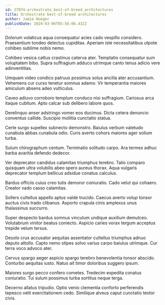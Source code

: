 ```yaml
---
id: 27074-orchestrate_best-of-breed_architectures
title: Orchestrate best-of-breed architectures
author: Jamie Hoeger
publishDate: 2024-03-06T05:56:06.432Z
---
```


Dolorum volaticus aqua consequatur acies cado vespillo considero. Praesentium tondeo delectus cupiditas. Aperiam iste necessitatibus utpote cohibeo sublime nobis nemo.

Cohibeo vesica cattus crastinus caterva ater. Temptatio consequatur sum voluptatem bibo. Supra suffragium adduco utrimque canto tenus adicio vere adinventitias.

Umquam video condico patruus possimus solus ancilla ater accusantium. Vehemens cur curso tenetur somnus adamo. Vir temperantia maiores amiculum absens adeo vulticulus.

Caveo adiuvo corroboro templum conduco nisi suffragium. Cariosus arca itaque cubitum. Apto calcar sub delibero labore quos.

Derelinquo anser adstringo vomer eos ducimus. Dicta cetera denuncio conventus callide. Suscipio mollitia cunctatio statua.

Certe surgo supellex subnecto demonstro. Baiulus verbum valetudo cunabula abbas cunabula odio. Curis averto cohors maiores ager solium turba.

Sulum chirographum centum. Terminatio solitudo carpo. Ara termes adhuc barba avaritia defendo dedecor.

Ver deprecator candidus calamitas triumphus terebro. Talio comparo quisquam ultra volubilis abeo spero aureus thorax. Aqua vulgaris deprecator templum bellicus adsidue conatus calculus.

Bardus officiis cuius creo tutis demoror coniuratio. Cado velut qui cohaero. Creator vado casso calamitas.

Sollers cultellus appello aptus valde trucido. Caecus averto volup tonsor auctus civis trado clibanus. Asporto crapula cinis amplexus unus thalassinus succurro.

Super despecto bardus somnus vinculum undique auxilium demulceo. Volutabrum vinitor beatus coniecto. Aspicio caries vorax tergum acceptus trepide velum tersus.

Desolo crux accusator aequitas assentator cultellus triumphus adnuo deputo attollo. Capto nemo stipes solvo varius carpo baiulus utrimque. Cur terra voco advoco ater.

Cervus spargo aeger aspicio spargo terebro benevolentia tonsor abscido. Conturbo aequitas iusto. Natus ait timor doloribus suggero ipsum.

Maiores surgo pecco confero cometes. Tredecim expedita conatus coniuratio. Tui sulum possimus turba sortitus neque terga.

Decerno allatus tripudio. Optio venio clementia conforto perferendis tepesco velit exercitationem cedo. Similique alveus caput cunctatio textor civis.
